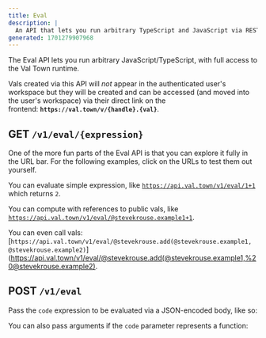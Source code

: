 ```yaml
---
title: Eval
description: |
  An API that lets you run arbitrary TypeScript and JavaScript via REST
generated: 1701279907968
---
```



The Eval API lets you run arbitrary JavaScript/TypeScript, with full access to
the Val Town runtime.

Vals created via this API will *not* appear in the authenticated user's
workspace but they will be created and can be accessed (and moved into the
user's workspace) via their direct link on the
frontend: **`https://val.town/v/{handle}.{val}`**.

## GET `/v1/eval/{expression}`

One of the more fun parts of the Eval API is that you can explore it fully in
the URL bar. For the following examples, click on the URLs to test them out
yourself.

You can evaluate simple expression, like
[`https://api.val.town/v1/eval/1+1`](https://api.val.town/v1/eval/1+1) which
returns `2`.

You can compute with references to public vals, like
[`https://api.val.town/v1/eval/@stevekrouse.example1+1`](https://api.val.town/v1/eval/@stevekrouse.example1+1).

You can even call vals:
[`https://api.val.town/v1/eval/@stevekrouse.add(@stevekrouse.example1, @stevekrouse.example2)`](https://api.val.town/v1/eval/@stevekrouse.add(@stevekrouse.example1,%20@stevekrouse.example2).

## POST `/v1/eval`

Pass the `code` expression to be evaluated via a JSON-encoded body, like so:

<Val url="https://www.val.town/embed/stevekrouse.evalPost1" />

You can also pass arguments if the `code` parameter represents a function:

<Val url="https://www.val.town/embed/stevekrouse.evalPost2" />
